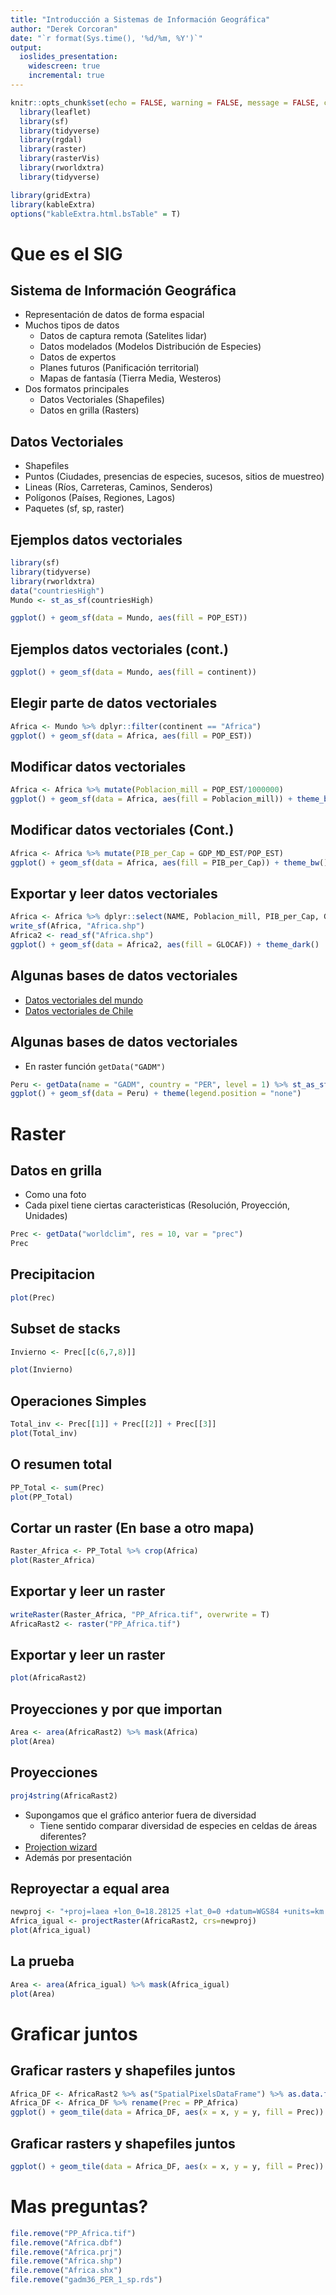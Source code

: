 ```yaml
---
title: "Introducción a Sistemas de Información Geográfica"
author: "Derek Corcoran"
date: "`r format(Sys.time(), '%d/%m, %Y')`"
output:
  ioslides_presentation:
    widescreen: true
    incremental: true
---
```


```r
knitr::opts_chunk$set(echo = FALSE, warning = FALSE, message = FALSE, cache = FALSE, tidy = TRUE, tidy.opts= list(blank = FALSE, width.cutoff = 60))
  library(leaflet)
  library(sf)
  library(tidyverse)
  library(rgdal)
  library(raster)
  library(rasterVis)
  library(rworldxtra)
  library(tidyverse)

library(gridExtra)
library(kableExtra)
options("kableExtra.html.bsTable" = T)
```

# Que es el SIG

## Sistema de Información Geográfica {.build}

-   Representación de datos de forma espacial
-   Muchos tipos de datos
    -   Datos de captura remota (Satelites lidar)
    -   Datos modelados (Modelos Distribución de Especies)
    -   Datos de expertos
    -   Planes futuros (Panificación territorial)
    -   Mapas de fantasía (Tierra Media, Westeros)
-   Dos formatos principales
    -   Datos Vectoriales (Shapefiles)
    -   Datos en grilla (Rasters)

## Datos Vectoriales

-   Shapefiles
-   Puntos (Ciudades, presencias de especies, sucesos, sitios de muestreo)
-   Lineas (Ríos, Carreteras, Caminos, Senderos)
-   Polígonos (Países, Regiones, Lagos)
-   Paquetes (sf, sp, raster)

## Ejemplos datos vectoriales

```r
library(sf)
library(tidyverse)
library(rworldxtra)
data("countriesHigh")
Mundo <- st_as_sf(countriesHigh)

ggplot() + geom_sf(data = Mundo, aes(fill = POP_EST))
```

## Ejemplos datos vectoriales (cont.)

```r
ggplot() + geom_sf(data = Mundo, aes(fill = continent))
```

## Elegir parte de datos vectoriales

```r
Africa <- Mundo %>% dplyr::filter(continent == "Africa")
ggplot() + geom_sf(data = Africa, aes(fill = POP_EST))
```

## Modificar datos vectoriales

```r
Africa <- Africa %>% mutate(Poblacion_mill = POP_EST/1000000)
ggplot() + geom_sf(data = Africa, aes(fill = Poblacion_mill)) + theme_bw() + scale_fill_viridis_c()
```

## Modificar datos vectoriales (Cont.)

```r
Africa <- Africa %>% mutate(PIB_per_Cap = GDP_MD_EST/POP_EST)
ggplot() + geom_sf(data = Africa, aes(fill = PIB_per_Cap)) + theme_bw()
```

## Exportar y leer datos vectoriales

```r
Africa <- Africa %>% dplyr::select(NAME, Poblacion_mill, PIB_per_Cap, GLOCAF)
write_sf(Africa, "Africa.shp")
Africa2 <- read_sf("Africa.shp")
ggplot() + geom_sf(data = Africa2, aes(fill = GLOCAF)) + theme_dark() 
```

## Algunas bases de datos vectoriales

-   [Datos vectoriales del mundo](http://www.diva-gis.org/gdata)
-   [Datos vectoriales de Chile](https://www.bcn.cl/siit/mapas_vectoriales)

## Algunas bases de datos vectoriales

-   En raster función `getData("GADM")`

```r
Peru <- getData(name = "GADM", country = "PER", level = 1) %>% st_as_sf()
ggplot() + geom_sf(data = Peru) + theme(legend.position = "none")
```

# Raster

## Datos en grilla

-   Como una foto
-   Cada pixel tiene ciertas caracteristicas (Resolución, Proyección, Unidades)

```r
Prec <- getData("worldclim", res = 10, var = "prec") 
Prec
```

## Precipitacion

```r
plot(Prec)
```

## Subset de stacks

```r
Invierno <- Prec[[c(6,7,8)]]

plot(Invierno)
```

## Operaciones Simples

```r
Total_inv <- Prec[[1]] + Prec[[2]] + Prec[[3]]
plot(Total_inv)
```

## O resumen total

```r
PP_Total <- sum(Prec)
plot(PP_Total)
```

## Cortar un raster (En base a otro mapa)

```r
Raster_Africa <- PP_Total %>% crop(Africa)
plot(Raster_Africa)
```

## Exportar y leer un raster

```r
writeRaster(Raster_Africa, "PP_Africa.tif", overwrite = T)
AfricaRast2 <- raster("PP_Africa.tif")
```

## Exportar y leer un raster

```r
plot(AfricaRast2)
```

## Proyecciones y por que importan

```r
Area <- area(AfricaRast2) %>% mask(Africa)
plot(Area)
```

## Proyecciones

```r
proj4string(AfricaRast2)
```

-   Supongamos que el gráfico anterior fuera de diversidad
    -   Tiene sentido comparar diversidad de especies en celdas de áreas diferentes?
-   [Projection wizard](https://projectionwizard.org/)
-   Además por presentación

## Reproyectar a equal area

```r
newproj <- "+proj=laea +lon_0=18.28125 +lat_0=0 +datum=WGS84 +units=km +no_defs"
Africa_igual <- projectRaster(AfricaRast2, crs=newproj)
plot(Africa_igual)
```

## La prueba

```r
Area <- area(Africa_igual) %>% mask(Africa_igual)
plot(Area)
```

# Graficar juntos

## Graficar rasters y shapefiles juntos

```r
Africa_DF <- AfricaRast2 %>% as("SpatialPixelsDataFrame") %>% as.data.frame()
Africa_DF <- Africa_DF %>% rename(Prec = PP_Africa)
ggplot() + geom_tile(data = Africa_DF, aes(x = x, y = y, fill = Prec)) + geom_sf(data = Africa, alpha = 0) + theme_bw() + scale_fill_viridis_c()
```

## Graficar rasters y shapefiles juntos

```r
ggplot() + geom_tile(data = Africa_DF, aes(x = x, y = y, fill = Prec)) + geom_sf(data = Africa, alpha = 0)  + coord_sf(crs = "+proj=laea +lon_0=18.28125 +lat_0=0 +datum=WGS84 +units=km +no_defs")+ theme_bw() + scale_fill_viridis_c()
```

# Mas preguntas?

```r
file.remove("PP_Africa.tif")
file.remove("Africa.dbf")
file.remove("Africa.prj")
file.remove("Africa.shp")
file.remove("Africa.shx")
file.remove("gadm36_PER_1_sp.rds")
```
